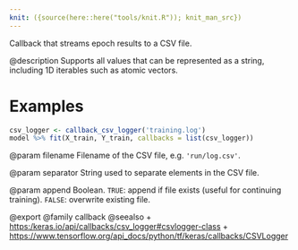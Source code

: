 ```yaml
---
knit: ({source(here::here("tools/knit.R")); knit_man_src})
---
```

Callback that streams epoch results to a CSV file.

@description
Supports all values that can be represented as a string,
including 1D iterables such as atomic vectors.

# Examples
```r
csv_logger <- callback_csv_logger('training.log')
model %>% fit(X_train, Y_train, callbacks = list(csv_logger))
```

@param filename
Filename of the CSV file, e.g. `'run/log.csv'`.

@param separator
String used to separate elements in the CSV file.

@param append
Boolean. `TRUE`: append if file exists (useful for continuing
training). `FALSE`: overwrite existing file.

@export
@family callback
@seealso
+ <https:/keras.io/api/callbacks/csv_logger#csvlogger-class>
+ <https://www.tensorflow.org/api_docs/python/tf/keras/callbacks/CSVLogger>
